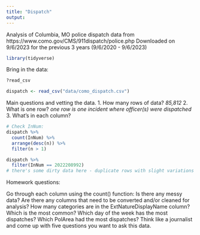 ```yaml
---
title: "Dispatch"
output: 
---
```


Analysis of Columbia, MO police dispatch data from https://www.como.gov/CMS/911dispatch/police.php
Downloaded on 9/6/2023 for the previous 3 years (9/6/2020 - 9/6/2023)

```r
library(tidyverse)
```

Bring in the data: 
```r
?read_csv

dispatch <- read_csv("data/como_dispatch.csv")
```

Main questions and vetting the data. 
1. How many rows of data? *85,812*
2. What is one row? *one row is one incident where officer(s) were dispatched*
3. What's in each column? 

```r
# Check InNum: 
dispatch %>% 
  count(InNum) %>% 
  arrange(desc(n)) %>% 
  filter(n > 1)

dispatch %>% 
  filter(InNum == 2022208992)
# there's some dirty data here - duplicate rows with slight variations (maybe a correction creates a duplicate record?) - ask PD
```


Homework questions: 

Go through each column using the count() function: 
Is there any messy data? Are there any columns that need to be converted and/or cleaned for analysis? 
How many categories are in the ExtNatureDisplayName column? Which is the most common? 
Which day of the week has the most dispatches? 
Which PolArea had the most dispatches? 
Think like a journalist and come up with five questions you want to ask this data. 
